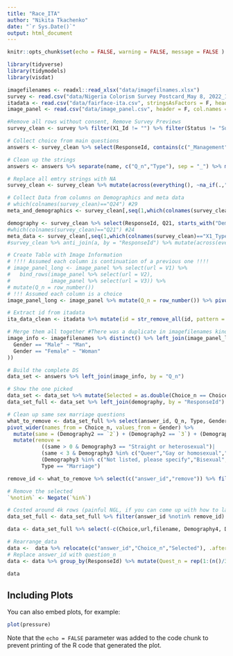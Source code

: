 ```yaml
---
title: "Race_ITA"
author: "Nikita Tkachenko"
date: "`r Sys.Date()`"
output: html_document
---
```


```r
knitr::opts_chunk$set(echo = FALSE, warning = FALSE, message = FALSE )
```
```r
library(tidyverse)
library(tidymodels)
library(visdat)
```
```r
imagefilenames <- readxl::read_xlsx("data/imagefilnames.xlsx")
survey <- read.csv("data/Nigeria Colorism Survey Postcard_May 8, 2022_11.51.csv", stringsAsFactors = F)
itadata <- read.csv("data/fairface-ita.csv", stringsAsFactors = F, header = F,col.names = c("id","ita"))
image_panel <- read.csv("data/image_panel.csv", header = F, col.names = c("V1","V2","V3"))

```

```r
#Remove all rows without consent, Remove Survey Previews
survey_clean <- survey %>% filter(X1_Id != "") %>% filter(Status != "Survey Preview") %>% filter(Finished != F) %>% slice(-c(1,2)) %>% select(-c("Q24","Q26"))

# Collect choice from main questions
answers <- survey_clean %>% select(ResponseId, contains(c("_Management","_Marriage","_Politics"))) %>% pivot_longer(-ResponseId) %>% mutate(value = na_if(x = value, y = "")) %>% drop_na()%>% mutate(answer_id = row_number())

# Clean up the strings
answers <- answers %>% separate(name, c("Q_n","Type"), sep = "_") %>% mutate(Q_n = as.double(str_remove_all(Q_n,"X"))) %>% mutate(Type = str_sub(Type,1,nchar(Type)-1)) %>% mutate(Choice = as.double(str_sub(value, start = -1))) %>% select(-value)

# Replace all emtry strings with NA
survey_clean <- survey_clean %>% mutate(across(everything(), ~na_if(.,""))) 

# Collect Data from columns on Demographics and meta data
# which(colnames(survey_clean)=="Q24") #29
meta_and_demographics <- survey_clean[,seq(1,which(colnames(survey_clean)=="Demography5"))]

demography <- survey_clean %>% select(ResponseId, Q21, starts_with("Demography"))
#which(colnames(survey_clean)=="Q21") #24
meta_data <- survey_clean[,seq(1,which(colnames(survey_clean)=="X1_Type"))]                                
#survey_clean %>% anti_join(a, by = "ResponseId") %>% mutate(across(everything(), ~na_if(.,""))) %>%is.na() %>% colSums() == 55 %>% sort()

# Create Table with Image Information
# !!!! Assumed each column is continuation of a previous one !!!!
# image_panel_long <- image_panel %>% select(url = V1) %>% 
#   bind_rows(image_panel %>% select(url = V2),
#             image_panel %>% select(url = V3)) %>%
# mutate(Q_n = row_number())
# !!! Assumed each column is a choice
image_panel_long <- image_panel %>% mutate(Q_n = row_number()) %>% pivot_longer(-Q_n, names_to = "Choice_n", values_to = "url") %>% mutate(Choice_n = as.double(str_sub(Choice_n, start=-1)))

# Extract id from itadata
ita_data_clean <- itadata %>% mutate(id = str_remove_all(id, pattern = "train/")) %>% mutate(id = as.double(str_remove_all(id,pattern = ".jpg")))

# Merge them all together #There was a duplicate in imagefilenames kinda ruined stuff a bit
image_info <- imagefilenames %>% distinct() %>% left_join(image_panel_long, by = "url") %>% left_join(ita_data_clean, by = c("filename" = "id")) %>% mutate(Gender = case_when(
  Gender == "Male" ~ "Man",
  Gender == "Female" ~ "Woman"
))

# Build the complete DS
data_set <- answers %>% left_join(image_info, by = "Q_n")

# Show the one picked
data_set <- data_set %>% mutate(Selected = as.double(Choice_n == Choice))
data_set_full <- data_set %>% left_join(demography, by = "ResponseId")

# Clean up same sex marriage questions
what_to_remove <- data_set_full %>% select(answer_id, Q_n, Type, Gender, Choice_n, Demography2, Demography3) %>% 
pivot_wider(names_from = Choice_n, values_from = Gender) %>% 
  mutate(same = (Demography2 == `2`) + (Demography2 == `3`) + (Demography2 == `1`)) %>% 
  mutate(remove = 
           ((same > 0 & Demography3 == "Straight or heterosexual")|
           (same < 3 & Demography3 %in% c("Queer","Gay or homosexual","Lesbian"))|
           (Demography3 %in% c("Not listed, please specify","Bisexual","Asexual","NA")))&
           Type == "Marriage")

remove_id <- what_to_remove %>% select(c("answer_id","remove")) %>% filter(remove == T) %>% pull(answer_id)

# Remove the selected
`%notin%` <- Negate(`%in%`)

# Costed around 4k rows (painful NGL, if you can come up with how to later clean up comparison pairs, it would save around 2k, i guess)
data_set_full <- data_set_full %>% filter(answer_id %notin% remove_id) %>% rename(Subj_sex = Demography2, Subj_gender = Demography3, Age = Q21)

```


```r
data <- data_set_full %>% select(-c(Choice,url,filename, Demography4, Demography5)) %>% distinct(.keep_all = TRUE) %>% arrange(ResponseId,answer_id,Choice_n,Q_n)

# Rearrange_data
data <-  data %>% relocate(c("answer_id","Choice_n","Selected"), .after = ResponseId)
# Replace answer_id with question_n
data <- data %>% group_by(ResponseId) %>% mutate(Quest_n = rep(1:(n()/3), times = 1, length.out = NA, each = 3)) %>% select(-answer_id) %>% relocate(Quest_n, .before = Choice_n)

data
```

## Including Plots

You can also embed plots, for example:

```r
plot(pressure)
```

Note that the `echo = FALSE` parameter was added to the code chunk to prevent printing of the R code that generated the plot.
